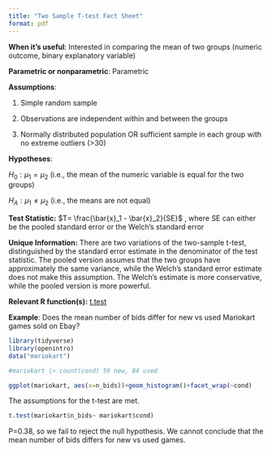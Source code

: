 ```yaml
---
title: "Two Sample T-test Fact Sheet"
format: pdf
---
```


**When it’s useful**: Interested in comparing the mean of two groups (numeric outcome, binary explanatory variable)

**Parametric or nonparametric**: Parametric

**Assumptions**:

1.  Simple random sample

2.  Observations are independent within and between the groups

3.  Normally distributed population OR sufficient sample in each group with no extreme outliers (\>30)

**Hypotheses**:

$H_0: \mu_1=\mu_2$ (i.e., the mean of the numeric variable is equal for the two groups)

$H_A: \mu_1 \neq \mu_2$ (i.e., the means are not equal)\

**Test Statistic:** $T= \frac{\bar{x}_1 - \bar{x}_2}{SE}$ , where SE can either be the pooled standard error or the Welch’s standard error

**Unique Information:** There are two variations of the two-sample t-test, distinguished by the standard error estimate in the denominator of the test statistic. The pooled version assumes that the two groups have approximately the same variance, while the Welch’s standard error estimate does not make this assumption. The Welch’s estimate is more conservative, while the pooled version is more powerful. 

**Relevant R function(s):** [t.test](https://www.rdocumentation.org/packages/stats/versions/3.6.2/topics/t.test)

\newpage

**Example**: Does the mean number of bids differ for new vs used Mariokart games sold on Ebay?

```r
library(tidyverse)
library(openintro)
data("mariokart")

#mariokart |> count(cond) 59 new, 84 used

ggplot(mariokart, aes(x=n_bids))+geom_histogram()+facet_wrap(~cond)
```

The assumptions for the t-test are met.

```r
t.test(mariokart$n_bids~ mariokart$cond)
```

P=0.38, so we fail to reject the null hypothesis. We cannot conclude that the mean number of bids differs for new vs used games.
